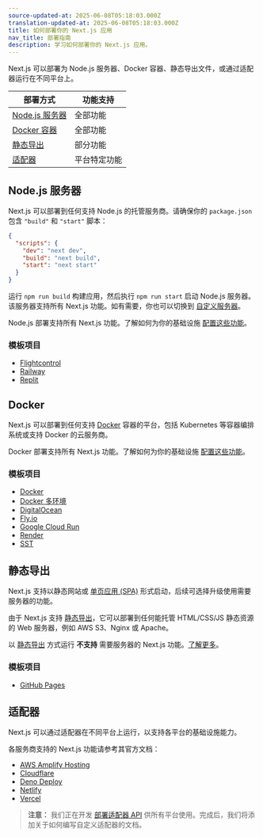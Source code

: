 ```yaml
---
source-updated-at: 2025-06-08T05:18:03.000Z
translation-updated-at: 2025-06-08T05:18:03.000Z
title: 如何部署你的 Next.js 应用
nav_title: 部署指南
description: 学习如何部署你的 Next.js 应用。
---
```


Next.js 可以部署为 Node.js 服务器、Docker 容器、静态导出文件，或通过适配器运行在不同平台上。

| 部署方式                     | 功能支持          |
| --------------------------- | ---------------- |
| [Node.js 服务器](#nodejs-server) | 全部功能          |
| [Docker 容器](#docker)       | 全部功能          |
| [静态导出](#static-export)   | 部分功能          |
| [适配器](#adapters)          | 平台特定功能      |

## Node.js 服务器

Next.js 可以部署到任何支持 Node.js 的托管服务商。请确保你的 `package.json` 包含 `"build"` 和 `"start"` 脚本：

```json filename="package.json"
{
  "scripts": {
    "dev": "next dev",
    "build": "next build",
    "start": "next start"
  }
}
```

运行 `npm run build` 构建应用，然后执行 `npm run start` 启动 Node.js 服务器。该服务器支持所有 Next.js 功能。如有需要，你也可以切换到 [自定义服务器](/docs/app/guides/custom-server)。

Node.js 部署支持所有 Next.js 功能。了解如何为你的基础设施 [配置这些功能](/docs/app/guides/self-hosting)。

### 模板项目

- [Flightcontrol](https://github.com/nextjs/deploy-flightcontrol)
- [Railway](https://github.com/nextjs/deploy-railway)
- [Replit](https://github.com/nextjs/deploy-replit)

## Docker

Next.js 可以部署到任何支持 [Docker](https://www.docker.com/) 容器的平台，包括 Kubernetes 等容器编排系统或支持 Docker 的云服务商。

Docker 部署支持所有 Next.js 功能。了解如何为你的基础设施 [配置这些功能](/docs/app/guides/self-hosting)。

### 模板项目

- [Docker](https://github.com/vercel/next.js/tree/canary/examples/with-docker)
- [Docker 多环境](https://github.com/vercel/next.js/tree/canary/examples/with-docker-multi-env)
- [DigitalOcean](https://github.com/nextjs/deploy-digitalocean)
- [Fly.io](https://github.com/nextjs/deploy-fly)
- [Google Cloud Run](https://github.com/nextjs/deploy-google-cloud-run)
- [Render](https://github.com/nextjs/deploy-render)
- [SST](https://github.com/nextjs/deploy-sst)

## 静态导出

Next.js 支持以静态网站或 [单页应用 (SPA)](/docs/app/guides/single-page-applications) 形式启动，后续可选择升级使用需要服务器的功能。

由于 Next.js 支持 [静态导出](/docs/app/guides/static-exports)，它可以部署到任何能托管 HTML/CSS/JS 静态资源的 Web 服务器，例如 AWS S3、Nginx 或 Apache。

以 [静态导出](/docs/app/guides/static-exports) 方式运行 **不支持** 需要服务器的 Next.js 功能。[了解更多](/docs/app/guides/static-exports#unsupported-features)。

### 模板项目

- [GitHub Pages](https://github.com/nextjs/deploy-github-pages)

## 适配器

Next.js 可以通过适配器在不同平台上运行，以支持各平台的基础设施能力。

各服务商支持的 Next.js 功能请参考其官方文档：

- [AWS Amplify Hosting](https://docs.amplify.aws/nextjs/start/quickstart/nextjs-app-router-client-components)
- [Cloudflare](https://developers.cloudflare.com/workers/frameworks/framework-guides/nextjs)
- [Deno Deploy](https://docs.deno.com/examples/next_tutorial)
- [Netlify](https://docs.netlify.com/frameworks/next-js/overview/#next-js-support-on-netlify)
- [Vercel](https://vercel.com/docs/frameworks/nextjs)

> **注意：** 我们正在开发 [部署适配器 API](https://github.com/vercel/next.js/discussions/77740) 供所有平台使用。完成后，我们将添加关于如何编写自定义适配器的文档。
